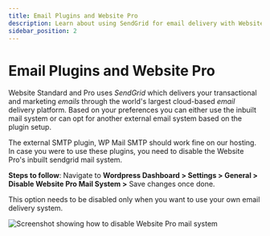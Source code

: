 ```yaml
---
title: Email Plugins and Website Pro
description: Learn about using SendGrid for email delivery with Website Pro and how to set up external email plugins.
sidebar_position: 2
---
```


# Email Plugins and Website Pro

Website Standard and Pro uses *SendGrid* which delivers your transactional and marketing *emails* through the world's largest cloud-based *email* delivery platform. Based on your preferences you can either use the inbuilt mail system or can opt for another external email system based on the plugin setup.

The external SMTP plugin, WP Mail SMTP should work fine on our hosting. In case you were to use these plugins, you need to disable the Website Pro's inbuilt sendgrid mail system.

**Steps to follow**: Navigate to **Wordpress Dashboard > Settings > General > Disable Website Pro Mail System >** Save changes once done.

This option needs to be disabled only when you want to use your own email delivery system.

![Screenshot showing how to disable Website Pro mail system](./img/website/disable-website-pro-mail.png)